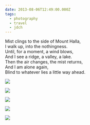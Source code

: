 ```yaml
---
date: 2013-08-06T12:49:00.000Z
tags:
  - photography
  - travel
  - jdch
---
```

Mist clings to the side of Mount Halla,<br/>
I walk up, into the nothingness.<br/>
Until, for a moment, a wind blows,<br/>
And I see a ridge, a valley, a lake.<br/>
Then the air changes, the mist returns,<br/>
And I am alone again,<br/>
Blind to whatever lies a little way ahead.

![](../../assets/photos/20130806-IMG_9373.jpg)

![](../../assets/photos/20130806-IMG_9383.jpg)

![](../../assets/photos/20130806-IMG_9390.jpg)

![](../../assets/photos/20130806-IMG_9413.jpg)

![](../../assets/photos/20130806-IMG_9430.jpg)

